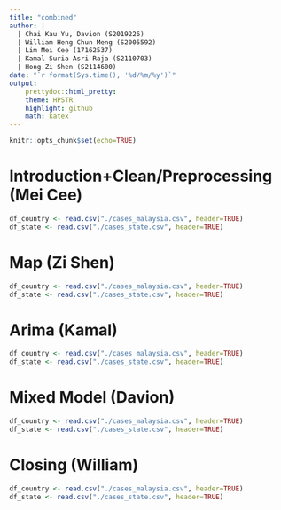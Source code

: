 ```yaml
---
title: "combined"
author: |
  | Chai Kau Yu, Davion (S2019226)
  | William Heng Chun Meng (S2005592)
  | Lim Mei Cee (17162537)
  | Kamal Suria Asri Raja (S2110703)
  | Hong Zi Shen (S2114600)
date: "`r format(Sys.time(), '%d/%m/%y')`"
output:
    prettydoc::html_pretty:
    theme: HPSTR
    highlight: github
    math: katex
---
```


```r
knitr::opts_chunk$set(echo=TRUE)
```

# Introduction+Clean/Preprocessing (Mei Cee)

```r
df_country <- read.csv("./cases_malaysia.csv", header=TRUE)
df_state <- read.csv("./cases_state.csv", header=TRUE)
```

# Map (Zi Shen)

```r
df_country <- read.csv("./cases_malaysia.csv", header=TRUE)
df_state <- read.csv("./cases_state.csv", header=TRUE)
```

# Arima (Kamal)

```r
df_country <- read.csv("./cases_malaysia.csv", header=TRUE)
df_state <- read.csv("./cases_state.csv", header=TRUE)
```

# Mixed Model (Davion)

```r
df_country <- read.csv("./cases_malaysia.csv", header=TRUE)
df_state <- read.csv("./cases_state.csv", header=TRUE)
```

# Closing (William)

```r
df_country <- read.csv("./cases_malaysia.csv", header=TRUE)
df_state <- read.csv("./cases_state.csv", header=TRUE)
```


